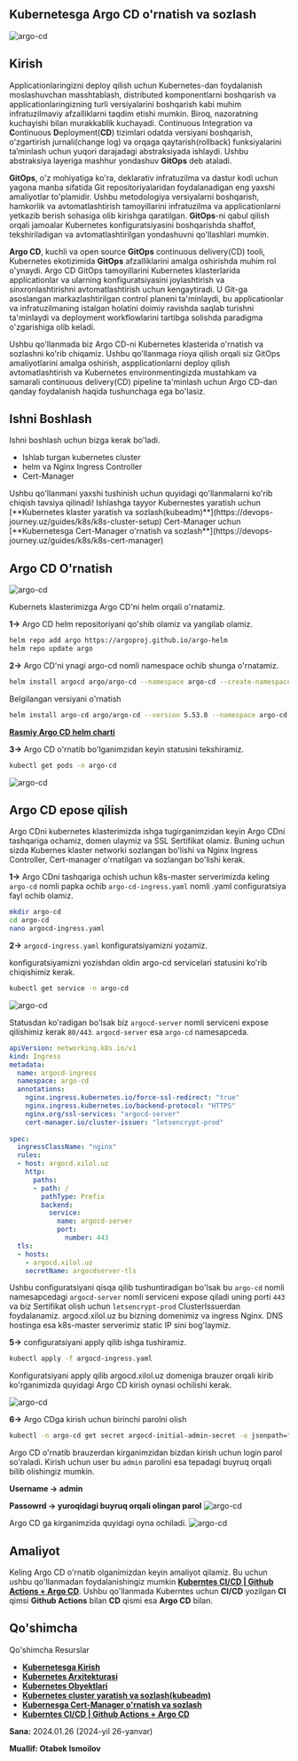
## Kubernetesga Argo CD o'rnatish va sozlash

![argo-cd](/images/tutorials/k8s/argo-cd/banner.png)

## Kirish

Applicationlaringizni deploy qilish uchun Kubernetes-dan foydalanish moslashuvchan masshtablash, distributed komponentlarni boshqarish va applicationlaringizning turli versiyalarini boshqarish kabi muhim infratuzilmaviy afzalliklarni taqdim etishi mumkin. Biroq, nazoratning kuchayishi bilan murakkablik kuchayadi. Continuous Integration va **C**ontinuous **D**eployment(**CD**) tizimlari odatda versiyani boshqarish, oʻzgartirish jurnali(change log) va orqaga qaytarish(rollback) funksiyalarini taʼminlash uchun yuqori darajadagi abstraksiyada ishlaydi. Ushbu abstraksiya layeriga mashhur yondashuv **GitOps** deb ataladi.

**GitOps**, o'z mohiyatiga ko'ra, deklarativ infratuzilma va dastur kodi uchun yagona manba sifatida Git repositoriyalaridan foydalanadigan eng yaxshi amaliyotlar to'plamidir. Ushbu metodologiya versiyalarni boshqarish, hamkorlik va avtomatlashtirish tamoyillarini infratuzilma va applicationlarni yetkazib berish sohasiga olib kirishga qaratilgan. **GitOps**-ni qabul qilish orqali jamoalar Kubernetes konfiguratsiyasini boshqarishda shaffof, tekshiriladigan va avtomatlashtirilgan yondashuvni qo'llashlari mumkin.

**Argo CD**, kuchli va open source **GitOps** continuous delivery(CD) tooli, Kubernetes ekotizimida **GitOps** afzalliklarini amalga oshirishda muhim rol o'ynaydi. Argo CD GitOps tamoyillarini Kubernetes klasterlarida applicationlar va ularning konfiguratsiyasini joylashtirish va sinxronlashtirishni avtomatlashtirish uchun kengaytiradi. U Git-ga asoslangan markazlashtirilgan control planeni ta'minlaydi, bu applicationlar va infratuzilmaning istalgan holatini doimiy ravishda saqlab turishni ta'minlaydi va deployment workflowlarini tartibga solishda paradigma o'zgarishiga olib keladi.


Ushbu qo'llanmada biz Argo CD-ni Kubernetes klasterida o'rnatish va sozlashni ko'rib chiqamiz. Ushbu qo'llanmaga rioya qilish orqali siz GitOps amaliyotlarini amalga oshirish, aspplicationlarni deploy qilish avtomatlashtirish va Kubernetes environmentingizda mustahkam va samarali continuous delivery(CD) pipeline ta'minlash uchun Argo CD-dan qanday foydalanish haqida  tushunchaga ega bo'lasiz.

## Ishni Boshlash

Ishni boshlash uchun bizga kerak bo'ladi.

* Ishlab turgan kubernetes cluster
* helm va Nginx Ingress Controller
* Cert-Manager

<Callout type="info" emoji="">
Ushbu qo'llanmani yaxshi tushinish uchun quyidagi qo'llanmalarni ko'rib chiqish tavsiya qilinadi!
Ishlashga tayyor Kubernestes yaratish uchun [**Kubernetes klaster yaratish va sozlash(kubeadm)**](https://devops-journey.uz/guides/k8s/k8s-cluster-setup)
Cert-Manager uchun [**Kubernetesga Cert-Manager o'rnatish va sozlash**](https://devops-journey.uz/guides/k8s/k8s-cert-manager)
</Callout>

## Argo CD O'rnatish

![argo-cd](/images/tutorials/k8s/argo-cd/argocd-ui.webp)

Kubernets klasterimizga Argo CD'ni helm orqali o'rnatamiz.

**1->** Argo CD helm repositoriyani qo'shib olamiz va yangilab olamiz.

```bash
helm repo add argo https://argoproj.github.io/argo-helm
helm repo update argo
```

**2->** Argo CD'ni ynagi argo-cd nomli namespace ochib shunga o'rnatamiz.

```bash
helm install argocd argo/argo-cd --namespace argo-cd --create-namespace
```

Belgilangan versiyani o'rnatish

```bash
helm install argo-cd argo/argo-cd --version 5.53.8 --namespace argo-cd --create-namespace
```

[**Rasmiy Argo CD helm charti**](https://artifacthub.io/packages/helm/argo/argo-cd)

**3->** Argo CD o'rnatib bo'lganimzidan keyin statusini tekshiramiz.

```bash
kubectl get pods -n argo-cd
```
![argo-cd](/images/tutorials/k8s/argo-cd/argo-cd.png)

## Argo CD epose qilish

Argo CDni kubernetes klasterimizda ishga tugirganimzidan keyin Argo CDni tashqariga ochamiz, domen ulaymiz va SSL Sertifikat olamiz. Buning uchun sizda Kubernes klaster networki sozlangan bo'lishi va Nginx Ingress Controller, Cert-manager o'rnatilgan va sozlangan bo'lishi kerak.

**1->** Argo CDni tashqariga ochish uchun k8s-master serverimizda keling `argo-cd` nomli papka ochib `argo-cd-ingress.yaml` nomli .yaml configuratsiya fayl ochib olamiz.

```bash
mkdir argo-cd
cd argo-cd
nano argocd-ingress.yaml
```

**2->** `argocd-ingress.yaml` konfiguratsiyamizni yozamiz.

konfiguratsiyamizni yozishdan oldin argo-cd servicelari statusini ko'rib chiqishimiz kerak.

```bash
kubectl get service -n argo-cd
```
![argo-cd](/images/tutorials/k8s/argo-cd/argo-cd1.png)

Statusdan ko'radigan bo'lsak  biz `argocd-server` nomli serviceni expose qilishimiz kerak `80/443`. `argocd-server` esa `argo-cd` namesapceda.

```yaml
apiVersion: networking.k8s.io/v1
kind: Ingress
metadata:
  name: argocd-ingress
  namespace: argo-cd
  annotations:
    nginx.ingress.kubernetes.io/force-ssl-redirect: "true"
    nginx.ingress.kubernetes.io/backend-protocol: "HTTPS"
    nginx.org/ssl-services: "argocd-server"
    cert-manager.io/cluster-issuer: "letsencrypt-prod"
  
spec:
  ingressClassName: "nginx"
  rules:
  - host: argocd.xilol.uz
    http:
      paths:
      - path: /
        pathType: Prefix
        backend:
          service:
            name: argocd-server
            port:
              number: 443
  tls:
  - hosts:
    - argocd.xilol.uz
    secretName: argocdserver-tls
```

Ushbu configuratsiyani qisqa qilib tushuntiradigan bo'lsak bu `argo-cd` nomli namesapcedagi `argocd-server` nomli serviceni expose qiladi uning porti `443` va biz Sertifikat olish uchun `letsencrypt-prod` ClusterIssuerdan foydalanamiz. argocd.xilol.uz bu bizning domenimiz va ingress Nginx. DNS hostinga esa k8s-master serverimiz static IP sini bog'laymiz.

**5->** configuratsiyani apply qilib ishga tushiramiz.

```bash
kubectl apply -f argocd-ingress.yaml
```
Konfiguratsiyani apply qilib argocd.xilol.uz domeniga brauzer orqali kirib ko'rganimizda quyidagi Argo CD kirish oynasi ochilishi kerak.

![argo-cd](/images/tutorials/k8s/argo-cd/argo-cd2.png)

**6->** Argo CDga kirish uchun birinchi parolni olish

```bash
kubectl -n argo-cd get secret argocd-initial-admin-secret -o jsonpath="{.data.password}" | base64 -d
```

Argo CD o'rnatib brauzerdan kirganimzidan bizdan kirish uchun login parol so'raladi. Kirish uchun user bu `admin` parolini esa tepadagi buyruq orqali bilib olishingiz mumkin.

**Username -> admin**

**Passowrd -> yuroqidagi buyruq orqali olingan parol**
![argo-cd](/images/tutorials/k8s/argo-cd/argo-cd3.png)

Argo CD ga kirganimzida quyidagi oyna ochiladi.
![argo-cd](/images/tutorials/k8s/argo-cd/argo-cd4.png)

## Amaliyot

Keling Argo CD o'rnatib olganimizdan keyin amaliyot qilamiz. Bu uchun ushbu qo'llanmadan foydalanishingiz mumkin [**Kuberntes CI/CD | Github Actions + Argo CD**](https://devops-journey.uz/guides/ci-cd/github-actions-argocd-cicd). Ushbu qo'llanmada Kuberntes uchun **CI/CD** yozilgan **CI** qimsi **Github Actions** bilan **CD** qismi esa **Argo CD** bilan.

## Qo'shimcha
<Callout type="info" emoji="">
Qo'shimcha Resurslar
 
 * [**Kubernetesga Kirish**](https://devops-journey.uz/guides/k8s/k8s-kirish)
 * [**Kubernetes Arxitekturasi**](https://devops-journey.uz/guides/k8s/k8s-architecture)
 * [**Kubernetes Obyektlari**](https://devops-journey.uz/guides/k8s/k8s-objects)
 * [**Kubernetes cluster yaratish va sozlash(kubeadm)**](https://devops-journey.uz/guides/k8s/k8s-cluster-setup)
 * [**Kubernesga Cert-Manager o'rnatish va sozlash**](https://devops-journey.uz/guides/k8s/k8s-cert-manager)
 * [**Kuberntes CI/CD | Github Actions + Argo CD**](https://devops-journey.uz/guides/ci-cd/github-actions-argocd-cicd)

**Sana:** 2024.01.26 (2024-yil 26-yanvar)

**Muallif: Otabek Ismoilov**

</Callout>